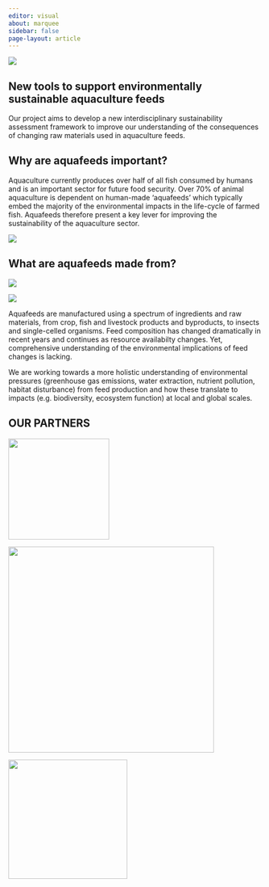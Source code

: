```yaml
---
editor: visual
about: marquee
sidebar: false
page-layout: article
---
```


::: {#shutterstock .column-screen}
![](banner.jpg){fig-align="center"}
:::

## **New tools to support environmentally sustainable aquaculture feeds**

Our project aims to develop a new interdisciplinary sustainability assessment framework to improve our understanding of the consequences of changing raw materials used in aquaculture feeds.

## **Why are aquafeeds important?**

::: {layout-ncol="2"}
Aquaculture currently produces over half of all fish consumed by humans and is an important sector for future food security. Over 70% of animal aquaculture is dependent on human-made 'aquafeeds' which typically embed the majority of the environmental impacts in the life-cycle of farmed fish. Aquafeeds therefore present a key lever for improving the sustainability of the aquaculture sector.

![](images/feed-throw.jpg){fig-align="right"}
:::

## **What are aquafeeds made from?**

::: {layout-ncol="2"}

![](images/soy.jpg)

![](images/foragefish.jpg)
:::


Aquafeeds are manufactured using a spectrum of ingredients and raw materials, from crop, fish and livestock products and byproducts, to insects and single-celled organisms. Feed composition has changed dramatically in recent years and continues as resource availabilty changes. Yet, comprehensive understanding of the environmental implications of feed changes is lacking. 

We are working towards a more holistic understanding of environmental pressures (greenhouse gas emissions, water extraction, nutrient pollution, habitat disturbance) from feed production and how these translate to impacts (e.g. biodiversity, ecosystem function) at local and global scales.


## OUR PARTNERS

::: {layout-ncol="3"}
![](biomar_logo_2023.png){width="200"}

![](manchesteruni.gif){width="408"}

![](UC_Santa_Barbara_Seal.png){width="236"}
:::
